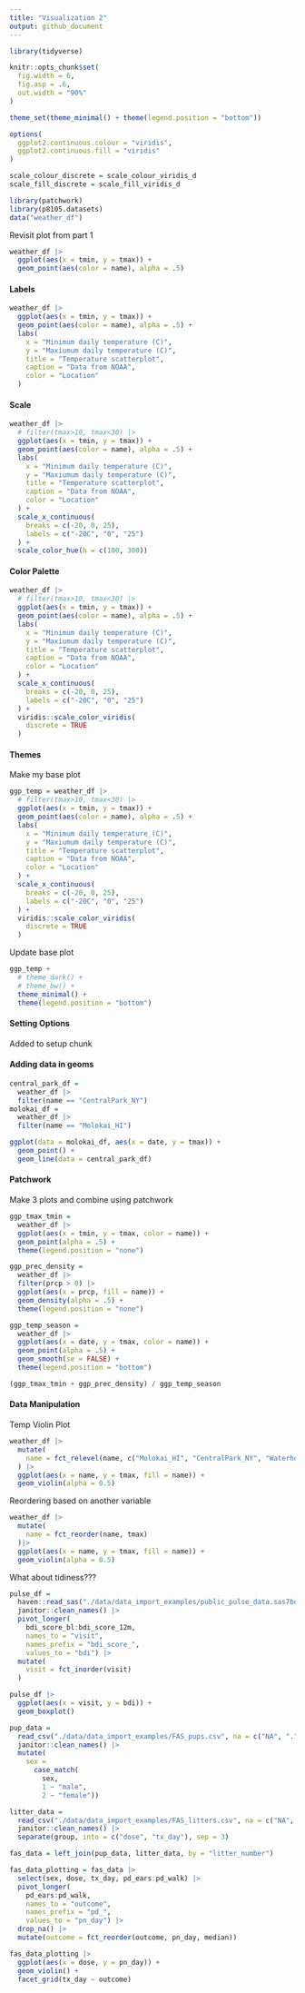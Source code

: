 ```yaml
---
title: "Visualization 2"
output: github_document
---
```


```r
library(tidyverse)

knitr::opts_chunk$set(
  fig.width = 6,
  fig.asp = .6,
  out.width = "90%"
)

theme_set(theme_minimal() + theme(legend.position = "bottom"))

options(
  ggplot2.continuous.colour = "viridis",
  ggplot2.continuous.fill = "viridis"
)

scale_colour_discrete = scale_colour_viridis_d
scale_fill_discrete = scale_fill_viridis_d

library(patchwork)
library(p8105.datasets)
data("weather_df")
```

Revisit plot from part 1
```r
weather_df |> 
  ggplot(aes(x = tmin, y = tmax)) + 
  geom_point(aes(color = name), alpha = .5)
```

#### Labels
```r
weather_df |> 
  ggplot(aes(x = tmin, y = tmax)) + 
  geom_point(aes(color = name), alpha = .5) + 
  labs(
    x = "Minimum daily temperature (C)",
    y = "Maxiumum daily temperature (C)",
    title = "Temperature scatterplot",
    caption = "Data from NOAA",
    color = "Location"
  )
```

#### Scale
```r
weather_df |> 
  # filter(tmax>10, tmax<30) |> 
  ggplot(aes(x = tmin, y = tmax)) + 
  geom_point(aes(color = name), alpha = .5) + 
  labs(
    x = "Minimum daily temperature (C)",
    y = "Maxiumum daily temperature (C)",
    title = "Temperature scatterplot",
    caption = "Data from NOAA",
    color = "Location"
  ) +
  scale_x_continuous(
    breaks = c(-20, 0, 25),
    labels = c("-20C", "0", "25")
  ) +
  scale_color_hue(h = c(100, 300))
```

#### Color Palette
```r
weather_df |> 
  # filter(tmax>10, tmax<30) |> 
  ggplot(aes(x = tmin, y = tmax)) + 
  geom_point(aes(color = name), alpha = .5) + 
  labs(
    x = "Minimum daily temperature (C)",
    y = "Maxiumum daily temperature (C)",
    title = "Temperature scatterplot",
    caption = "Data from NOAA",
    color = "Location"
  ) +
  scale_x_continuous(
    breaks = c(-20, 0, 25),
    labels = c("-20C", "0", "25")
  ) + 
  viridis::scale_color_viridis(
    discrete = TRUE
  )
```

#### Themes
Make my base plot
```r
ggp_temp = weather_df |> 
  # filter(tmax>10, tmax<30) |> 
  ggplot(aes(x = tmin, y = tmax)) + 
  geom_point(aes(color = name), alpha = .5) + 
  labs(
    x = "Minimum daily temperature (C)",
    y = "Maxiumum daily temperature (C)",
    title = "Temperature scatterplot",
    caption = "Data from NOAA",
    color = "Location"
  ) +
  scale_x_continuous(
    breaks = c(-20, 0, 25),
    labels = c("-20C", "0", "25")
  ) + 
  viridis::scale_color_viridis(
    discrete = TRUE
  )
```

Update base plot
```r
ggp_temp +
  # theme_dark() +
  # theme_bw() +
  theme_minimal() +
  theme(legend.position = "bottom")
```

#### Setting Options

Added to setup chunk

#### Adding data in geoms
```r
central_park_df =
  weather_df |> 
  filter(name == "CentralPark_NY")
molokai_df =
  weather_df |> 
  filter(name == "Molokai_HI")

ggplot(data = molokai_df, aes(x = date, y = tmax)) +
  geom_point() +
  geom_line(data = central_park_df)

```


#### Patchwork
Make 3 plots and combine using patchwork
```r
ggp_tmax_tmin = 
  weather_df |> 
  ggplot(aes(x = tmin, y = tmax, color = name)) + 
  geom_point(alpha = .5) +
  theme(legend.position = "none")

ggp_prec_density = 
  weather_df |> 
  filter(prcp > 0) |> 
  ggplot(aes(x = prcp, fill = name)) + 
  geom_density(alpha = .5) + 
  theme(legend.position = "none")

ggp_temp_season = 
  weather_df |> 
  ggplot(aes(x = date, y = tmax, color = name)) + 
  geom_point(alpha = .5) +
  geom_smooth(se = FALSE) + 
  theme(legend.position = "bottom")

(ggp_tmax_tmin + ggp_prec_density) / ggp_temp_season
```

#### Data Manipulation
Temp Violin Plot
```r
weather_df |> 
  mutate(
    name = fct_relevel(name, c("Molokai_HI", "CentralPark_NY", "Waterhole_WA"))
  ) |> 
  ggplot(aes(x = name, y = tmax, fill = name)) +
  geom_violin(alpha = 0.5)
```

Reordering based on another variable
```r
weather_df |> 
  mutate(
    name = fct_reorder(name, tmax)
  )|> 
  ggplot(aes(x = name, y = tmax, fill = name)) +
  geom_violin(alpha = 0.5)
```

What about tidiness???
```r
pulse_df = 
  haven::read_sas("./data/data_import_examples/public_pulse_data.sas7bdat") |> 
  janitor::clean_names() |>
  pivot_longer(
    bdi_score_bl:bdi_score_12m,
    names_to = "visit", 
    names_prefix = "bdi_score_",
    values_to = "bdi") |> 
  mutate(
    visit = fct_inorder(visit)
  )

pulse_df |> 
  ggplot(aes(x = visit, y = bdi)) +
  geom_boxplot()
```

```r
pup_data = 
  read_csv("./data/data_import_examples/FAS_pups.csv", na = c("NA", ".", ""), skip = 3) |>
  janitor::clean_names() |>
  mutate(
    sex = 
      case_match(
        sex, 
        1 ~ "male", 
        2 ~ "female"))

litter_data = 
  read_csv("./data/data_import_examples/FAS_litters.csv", na = c("NA", ".", "")) |>
  janitor::clean_names() |>
  separate(group, into = c("dose", "tx_day"), sep = 3)

fas_data = left_join(pup_data, litter_data, by = "litter_number") 

fas_data_plotting = fas_data |> 
  select(sex, dose, tx_day, pd_ears:pd_walk) |> 
  pivot_longer(
    pd_ears:pd_walk,
    names_to = "outcome", 
    names_prefix = "pd_",
    values_to = "pn_day") |> 
  drop_na() |> 
  mutate(outcome = fct_reorder(outcome, pn_day, median))

fas_data_plotting |> 
  ggplot(aes(x = dose, y = pn_day)) + 
  geom_violin() + 
  facet_grid(tx_day ~ outcome)
```

